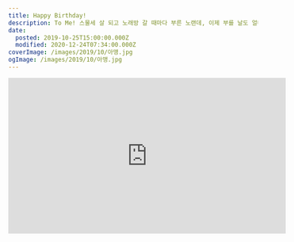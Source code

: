```yaml
---
title: Happy Birthday!
description: To Me! 스물세 살 되고 노래방 갈 때마다 부른 노랜데, 이제 부를 날도 얼마 안 남았습니다. 😂 나름 자축하는 의미로 포스팅은 시작했는데, 딱히 쓸 말은 없네요. ㅋㅋㅋㅋ 다음 생일엔 쓸 말이라도 좀 생각해두고 포스팅 시작해야겠습니다. 코딩 더 잘하게 해주세요
date:
  posted: 2019-10-25T15:00:00.000Z
  modified: 2020-12-24T07:34:00.000Z
coverImage: /images/2019/10/아맹.jpg
ogImage: /images/2019/10/아맹.jpg
---
```


<iframe width="560" height="315" src="https://www.youtube.com/embed/42Gtm4-Ax2U?autoplay=1" frameborder="0" allow="accelerometer; autoplay; encrypted-media; gyroscope; picture-in-picture" allowfullscreen="" />

**To Me!**

스물세 살 되고 노래방 갈 때마다 부른 노랜데, 이제 부를 날도 얼마 안 남았습니다. 😂

나름 자축하는 의미로 포스팅은 시작했는데, 딱히 쓸 말은 없네요. ㅋㅋㅋㅋ

다음 생일엔 쓸 말이라도 좀 생각해두고 포스팅 시작해야겠습니다.

![](/images/2019/10/IMG_1986-e1572090179197.jpg)

코딩 더 잘하게 해주세요...

![](/images/2019/10/아맹.jpg)